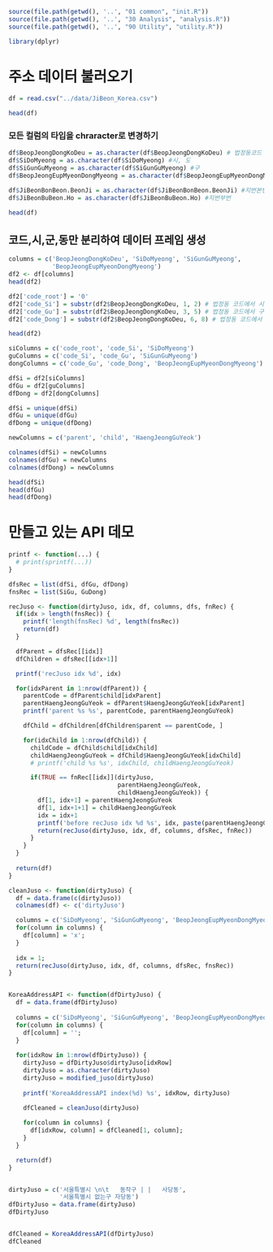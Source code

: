 ```r
source(file.path(getwd(), '..', "01 common", "init.R"))
source(file.path(getwd(), '..', "30 Analysis", "analysis.R"))
source(file.path(getwd(), '..', "90 Utility", "utility.R"))
```

```r
library(dplyr)
```

# 주소 데이터 불러오기

```r
df = read.csv("../data/JiBeon_Korea.csv")

head(df)
```

### 모든 컬럼의 타입을 chraracter로 변경하기
```r
df$BeopJeongDongKoDeu = as.character(df$BeopJeongDongKoDeu) # 법정동코드 10자리 , 앞 두자리는 시도, 3~5자리는 구
df$SiDoMyeong = as.character(df$SiDoMyeong) #시, 도
df$SiGunGuMyeong = as.character(df$SiGunGuMyeong) #구
df$BeopJeongEupMyeonDongMyeong = as.character(df$BeopJeongEupMyeonDongMyeong) #동

df$JiBeonBonBeon.BeonJi = as.character(df$JiBeonBonBeon.BeonJi) #지번본번
df$JiBeonBuBeon.Ho = as.character(df$JiBeonBuBeon.Ho) #지번부번

head(df)
```

## 코드,시,군,동만 분리하여 데이터 프레임 생성

```r
columns = c('BeopJeongDongKoDeu', 'SiDoMyeong', 'SiGunGuMyeong',
            'BeopJeongEupMyeonDongMyeong')
df2 <- df[columns]
head(df2)
```

```r
df2['code_root'] = '0'
df2['code_Si'] = substr(df2$BeopJeongDongKoDeu, 1, 2) # 법정동 코드에서 시 분리
df2['code_Gu'] = substr(df2$BeopJeongDongKoDeu, 3, 5) # 법정동 코드에서 구 분리
df2['code_Dong'] = substr(df2$BeopJeongDongKoDeu, 6, 8) # 법정동 코드에서 동 분리

head(df2)
```


```r
siColumns = c('code_root', 'code_Si', 'SiDoMyeong')
guColumns = c('code_Si', 'code_Gu', 'SiGunGuMyeong')
dongColumns = c('code_Gu', 'code_Dong', 'BeopJeongEupMyeonDongMyeong')

dfSi = df2[siColumns]
dfGu = df2[guColumns]
dfDong = df2[dongColumns]

dfSi = unique(dfSi)
dfGu = unique(dfGu)
dfDong = unique(dfDong)

newColumns = c('parent', 'child', 'HaengJeongGuYeok')

colnames(dfSi) = newColumns
colnames(dfGu) = newColumns
colnames(dfDong) = newColumns

head(dfSi)
head(dfGu)
head(dfDong)
```

# 만들고 있는 API 데모

```r
printf <- function(...) {
  # print(sprintf(...))
}

dfsRec = list(dfSi, dfGu, dfDong)
fnsRec = list(SiGu, GuDong)

recJuso <- function(dirtyJuso, idx, df, columns, dfs, fnRec) {
  if(idx > length(fnsRec)) {
    printf('length(fnsRec) %d', length(fnsRec))
    return(df)
  }

  dfParent = dfsRec[[idx]]
  dfChildren = dfsRec[[idx+1]]

  printf('recJuso idx %d', idx)

  for(idxParent in 1:nrow(dfParent)) {
    parentCode = dfParent$child[idxParent]
    parentHaengJeongGuYeok = dfParent$HaengJeongGuYeok[idxParent]
    printf('parent %s %s', parentCode, parentHaengJeongGuYeok)

    dfChild = dfChildren[dfChildren$parent == parentCode, ]

    for(idxChild in 1:nrow(dfChild)) {
      childCode = dfChild$child[idxChild]
      childHaengJeongGuYeok = dfChild$HaengJeongGuYeok[idxChild]
      # printf('child %s %s', idxChild, childHaengJeongGuYeok)

      if(TRUE == fnRec[[idx]](dirtyJuso,
                              parentHaengJeongGuYeok,
                              childHaengJeongGuYeok)) {
        df[1, idx+1] = parentHaengJeongGuYeok
        df[1, idx+1+1] = childHaengJeongGuYeok
        idx = idx+1
        printf('before recJuso idx %d %s', idx, paste(parentHaengJeongGuYeok, childHaengJeongGuYeok))
        return(recJuso(dirtyJuso, idx, df, columns, dfsRec, fnRec))
      }
    }
  }
  
  return(df)
}

cleanJuso <- function(dirtyJuso) {
  df = data.frame(c(dirtyJuso))
  colnames(df) <- c('dirtyJuso')

  columns = c('SiDoMyeong', 'SiGunGuMyeong', 'BeopJeongEupMyeonDongMyeong')
  for(column in columns) {
    df[column] = 'x';
  }
  
  idx = 1;
  return(recJuso(dirtyJuso, idx, df, columns, dfsRec, fnsRec))
}


KoreaAddressAPI <- function(dfDirtyJuso) {
  df = data.frame(dfDirtyJuso)
  
  columns = c('SiDoMyeong', 'SiGunGuMyeong', 'BeopJeongEupMyeonDongMyeong')
  for(column in columns) {
    df[column] = '';
  }
  
  for(idxRow in 1:nrow(dfDirtyJuso)) {
    dirtyJuso = dfDirtyJuso$dirtyJuso[idxRow]
    dirtyJuso = as.character(dirtyJuso)
    dirtyJuso = modified_juso(dirtyJuso)
    
    printf('KoreaAddressAPI index(%d) %s', idxRow, dirtyJuso)
    
    dfCleaned = cleanJuso(dirtyJuso)

    for(column in columns) {
      df[idxRow, column] = dfCleaned[1, column];
    }
  }

  return(df)
}


dirtyJuso = c('서울특별시 \n\t   동작구 | |   사당동',
              '서울특별시 없는구 자당동')
dfDirtyJuso = data.frame(dirtyJuso)
dfDirtyJuso


dfCleaned = KoreaAddressAPI(dfDirtyJuso)
dfCleaned
```

